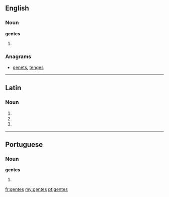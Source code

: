 ==English==

===Noun===
'''gentes'''

# {{plural of|[[gens]]}}

===Anagrams===
* [[genets#English|genets]], [[tenges#English|tenges]]

----

==Latin==

===Noun===
{{la-noun-form|gentēs}}

# {{inflection of|gens|gēns|nom|p|lang=la}}
# {{inflection of|gens|gēns|acc|p|lang=la}}
# {{inflection of|gens|gēns|voc|p|lang=la}}

----

==Portuguese==

===Noun===
{{wikipedia|dab=gentes}}
'''gentes'''

# {{pt-noun form of|[[gente]]|onlyf|pl}}

[[fr:gentes]]
[[my:gentes]]
[[pt:gentes]]